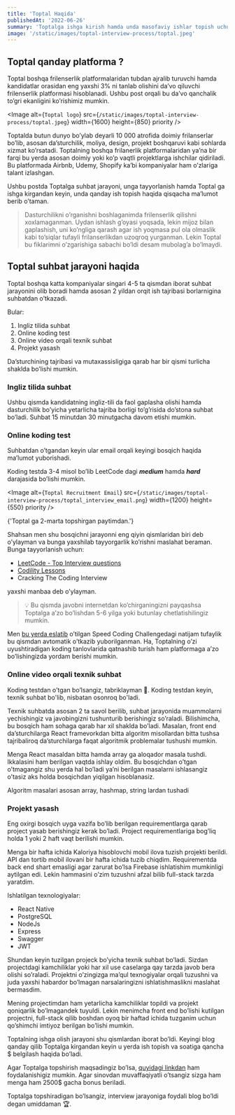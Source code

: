```yaml
---
title: 'Toptal Haqida'
publishedAt: '2022-06-26'
summary: 'Toptalga ishga kirish hamda unda masofaviy ishlar topish uchun qo’llanma'
image: '/static/images/toptal-interview-process/toptal.jpeg'
---
```


## Toptal qanday platforma ?

Toptal boshqa frilenserlik platformalaridan tubdan ajralib turuvchi hamda kandidatlar orasidan eng yaxshi 3% ni tanlab olishini da’vo qiluvchi frilenserlik platformasi hisoblanadi. Ushbu post orqali bu da’vo qanchalik to’gri ekanligini ko’rishimiz mumkin.

<Image
  alt={`Toptal logo`}
  src={`/static/images/toptal-interview-process/toptal.jpeg`}
  width={1600}
  height={850}
  priority
/>

Toptalda butun dunyo bo’ylab deyarli 10 000 atrofida doimiy frilanserlar bo’lib, asosan da’sturchilik, moliya, design, projekt boshqaruvi kabi sohlarda xizmat ko’rsatadi. Toptalning boshqa frilanerlik platformalaridan ya’na bir farqi bu yerda asosan doimiy yoki ko’p vaqtli projektlarga ishchilar qidiriladi. Bu platformada Airbnb, Udemy, Shopify ka’bi kompaniyalar ham o’zlariga talant izlashgan.

Ushbu postda Toptalga suhbat jarayoni, unga tayyorlanish hamda Toptal ga ishga kirgandan keyin, unda qanday ish topish haqida qisqacha ma’lumot berib o’taman.

> Dasturchilikni o’rganishni boshlaganimda frilenserlik qilishni xoxlamaganman. Uydan ishlash g’oyasi yoqsada, lekin mijoz bilan gaplashish, uni ko’ngliga qarash agar ish yoqmasa pul ola olmaslik kabi to’siqlar tufayli frilanserlikdan uzoqroq yurganman. Lekin Toptal bu fiklarimni o’zgarishiga sabachi bo’ldi desam mubolag’a bo’lmaydi.

## Toptal suhbat jarayoni haqida

Toptal boshqa katta kompaniyalar singari 4-5 ta qismdan iborat suhbat jarayonini olib boradi hamda asosan 2 yildan orqit ish tajribasi borlarnigina suhbatdan o’tkazadi.

Bular:

1. Ingliz tilida suhbat
2. Online koding test
3. Online video orqali texnik suhbat
4. Projekt yasash

Da’sturchining tajribasi va mutaxassisligiga qarab har bir qismi turlicha shaklda bo’lishi mumkin.

### Ingliz tilida suhbat

Ushbu qismda kandidatning ingliz-tili da faol gaplasha olishi hamda dasturchilik bo’yicha yetarlicha tajriba borligi to’g’risida do’stona suhbat bo’ladi. Suhbat 15 minutdan 30 minutgacha davom etishi mumkin.

### Online koding test

Suhbatdan o’tgandan keyin ular email orqali keyingi bosqich haqida ma’lumot yuborishadi.

Koding testda 3-4 misol bo’lib LeetCode dagi **_medium_** hamda **_hard_** darajasida bo’lishi mumkin.

<Image
  alt={`Toptal Recruitment Email`}
  src={`/static/images/toptal-interview-process/toptal_interview_email.png`}
  width={1200}
  height={550}
  priority
/>
<figcaption className="z-10 mt-4 text-sm italic text-gray-600 text-center">
  {'Toptal ga 2-marta topshirgan paytimdan.'}
</figcaption>

Shahsan men shu bosqichni jarayonni eng qiyin qismlaridan biri deb o’ylayman va bunga yaxshilab tayyorgarlik ko’rishni maslahat beraman. Bunga tayyorlanish uchun:

- [LeetCode - Top Interview questions](https://leetcode.com/explore/interview/card/top-interview-questions-easy/)
- [Codility Lessons](https://app.codility.com/programmers/lessons/1-iterations/)
- Cracking The Coding Interview

yaxshi manbaa deb o’ylayman.

> 💡 Bu qismda javobni internetdan ko’chirganingizni payqashsa Toptalga a’zo bo’lishdan 5-6 yilga yoki butunlay chetlatishilingiz mumkin.

Men [bu yerda eslatib](https://www.atabekov.com/blog/toptal-speed-coding-challenge-2021) o’tilgan Speed Coding Challengedagi natijam tufaylik bu qismdan avtomatik o’tkazib yuborilganman. Ha, Toptalning o’zi uyushtiradigan koding tanlovlarida qatnashib turish ham platformaga a’zo bo’lishingizda yordam berishi mumkin.

### Online video orqali texnik suhbat

Koding testdan o’tgan bo’lsangiz, tabriklayman 👏. Koding testdan keyin, texnik suhbat bo'lib, nisbatan osonroq bo'ladi.

Texnik suhbatda asosan 2 ta savol berilib, suhbat jarayonida muammolarni yechishingiz va javobingizni tushunturib berishingiz so’raladi. Bilishimcha, bu bosqich ham sohaga qarab har xil shaklda bo’ladi. Masalan, front end da’sturchilarga React framevorkdan bitta algoritm misollardan bitta tushsa tajribaliroq da’sturchilarga faqat algoritmik problemalar tushushi mumkin.

Menga React masaldan bitta hamda array ga aloqador masala tushdi. Ikkalasini ham berilgan vaqtda ishlay oldim. Bu bosqichdan o’tgan o’tmagangiz shu yerda hal bo’ladi ya’ni berilgan masalarni ishlasangiz o’tasiz aks holda bosqichdan yiqilgan hisoblanasiz.

Algoritm masalari asosan array, hashmap, string lardan tushadi

### Projekt yasash

Eng oxirgi bosqich uyga vazifa bo’lib berilgan requirementlarga qarab project yasab berishingiz kerak bo’ladi. Project requirementlariga bog’liq holda 1 yoki 2 haft vaqt berilishi mumkin.

Menga bir hafta ichida Kaloriya hisoblovchi mobil ilova tuzish projekti berildi. API dan tortib mobil ilovani bir hafta ichida tuzib chiqdim. Requirementda back end shart emasligi agar zarurat bo’lsa Firebase ishlatishim mumkinligi aytilgan edi. Lekin hammasini o’zim tuzushni afzal bilib full-stack tarzda yaratdim.

Ishlatilgan texnologiyalar:

- React Native
- PostgreSQL
- NodeJs
- Express
- Swagger
- JWT

Shundan keyin tuzilgan projeck bo’yicha texnik suhbat bo’ladi. Sizdan projectdagi kamchiliklar yoki har xil use caselarga qay tarzda javob bera olishi so’raladi. Projektni o’zingizga ma’qul texnogiyalar orqali tuzushni va juda yaxshi habardor bo’lmagan narsalaringizni ishlatishmaslikni maslahat bermasdim.

Mening projectimdan ham yetarlicha kamchiliklar topildi va projekt qoniqarlik bo’lmagandek tuyuldi. Lekin menimcha front end bo’lishi kutilgan projectni, full-stack qilib boshdan oyoq bir haftad ichida tuzganim uchun qo’shimchi imtiyoz berilgan bo’lishi mumkin.

Toptalning ishga olish jarayoni shu qismlardan iborat bo’ldi. Keyingi blog qanday qilib Toptalga kirgandan keyin u yerda ish topish va soatiga qancha $ belgilash haqida bo’ladi.

Agar Toptalga topshirish maqsadingiz bo’lsa, [quyidagi linkdan](https://topt.al/xJc7BJ.) ham foydalanishigiz mumkin. Agar sinovdan muvaffaqiyatli o’tsangiz sizga ham menga ham 2500$ gacha bonus beriladi.

Toptalga topshiradigan bo’lsangiz, interview jarayoniga foydali blog bo’ldi degan umiddaman 🏆.
